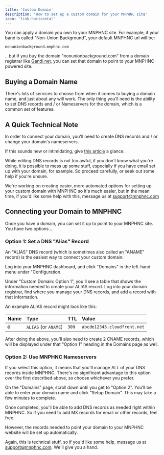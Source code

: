 ```yaml
---
title: 'Custom Domain'
description: 'How to set up a custom domain for your MNPHNC site'
icon: 'link-horizontal'
---
```


You can apply a domain you own to your MNPHNC site. For example, if your band is called "Non-Union Background", your default MNPHNC url will be:

```
nonunionbackground.mnphnc.com
```

...but if you buy the domain "nonunionbackground.com" from a domain registrar like [Gandi.net](https://gandi.net), you can set that domain to point to your MNPHNC-powered site.

## Buying a Domain Name

There's lots of services to choose from when it comes to buying a domain name, and just about any will work. The only thing you'll need is the ability to set DNS records and / or Nameservers for the domain, which is a common set of features.

## A Quick Technical Note

In order to connect your domain, you'll need to create DNS records and / or change your domain's nameservers.

If this sounds new or intimidating, give [this article](https://www.cloudflare.com/learning/dns/dns-records/) a glance.

While editing DNS records is not too awful, if you don't know what you're doing, it is possible to mess up some stuff, especially if you have email set up with your domain, for example. So proceed carefully, or seek out some help if you're unsure.

<Note>We're working on creating easier, more automated options for setting up your custom domain with MNPHNC so it's much easier, but in the mean time, if you'd like some help with this, message us at support@mnphnc.com</Note>

## Connecting your Domain to MNPHNC

Once you have a domain, you can set it up to point to your MNPHNC site. You have two options...

### Option 1: Set a DNS "Alias" Record

An "ALIAS" DNS record (which is sometimes also called an "ANAME" record) is the easiest way to connect your custom domain.

Log into your MNPHNC dashboard, and click "Domains" in the left-hand menu under "Configuration.

Under "Custom Domain: Option 1", you'll see a table that shows the information needed to create your ALIAS record. Log into your domain registrar, find where you manage your DNS records, and add a record with that information.

An example ALIAS record might look like this:

| Name | Type | TTL | Value |
| :---------- | :----------- | :----------- | :----------- |
| `@` | `ALIAS` (or `ANAME`) | `300`  | `abcde12345.cloudfront.net` |

After doing the above, you'll also need to create 2 CNAME records, which will be displayed under that "Option 1" heading in the Domains page as well.

### Option 2: Use MNPHNC Nameservers

If you select this option, it means that you'll manage ALL of your DNS records inside MNPHNC. There's no significant advantage to this option over the first described above, so choose whichever you prefer.

On the "Domains" page, scroll down until you get to "Option 2". You'll be able to enter your domain name and click "Setup Domain". This may take a few minutes to complete.

Once completed, you'll be able to add DNS records as needed right within MNPHNC. So if you need to add MX records for email or other records, feel free.

However, the records needed to point your domain to your MNPHNC website will be set up automatically.

<Note>Again, this is technical stuff, so if you'd like some help, message us at support@mnphnc.com. We'll give you a hand.</Note>
